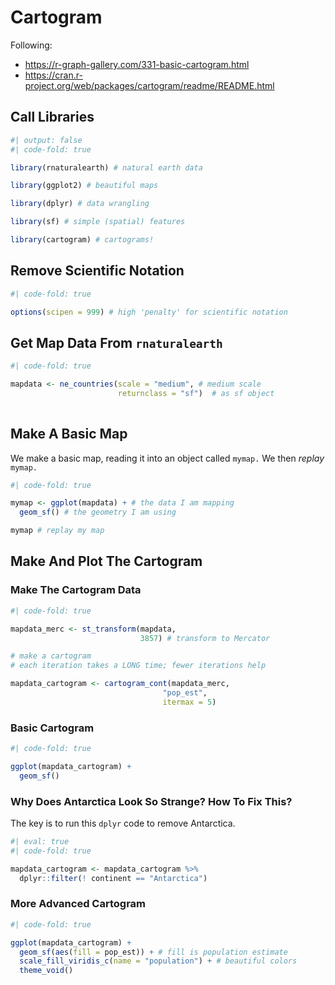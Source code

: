 # Cartogram

Following:

* [https://r-graph-gallery.com/331-basic-cartogram.html](https://r-graph-gallery.com/331-basic-cartogram.html) 
* [https://cran.r-project.org/web/packages/cartogram/readme/README.html](https://cran.r-project.org/web/packages/cartogram/readme/README.html)

## Call Libraries

```r
#| output: false
#| code-fold: true

library(rnaturalearth) # natural earth data

library(ggplot2) # beautiful maps

library(dplyr) # data wrangling

library(sf) # simple (spatial) features

library(cartogram) # cartograms!

```
## Remove Scientific Notation

```r
#| code-fold: true

options(scipen = 999) # high 'penalty' for scientific notation

```

## Get Map Data From `rnaturalearth`

```r
#| code-fold: true

mapdata <- ne_countries(scale = "medium", # medium scale
                        returnclass = "sf")  # as sf object
  
```

## Make A Basic Map

We make a basic map, reading it into an object called `mymap.` We then *replay* `mymap.`

```r
#| code-fold: true

mymap <- ggplot(mapdata) + # the data I am mapping
  geom_sf() # the geometry I am using

mymap # replay my map

```

## Make And Plot The Cartogram

### Make The Cartogram Data

```r
#| code-fold: true

mapdata_merc <- st_transform(mapdata, 
                             3857) # transform to Mercator

# make a cartogram
# each iteration takes a LONG time; fewer iterations help

mapdata_cartogram <- cartogram_cont(mapdata_merc, 
                                  "pop_est", 
                                  itermax = 5)
```

### Basic Cartogram

```r
#| code-fold: true

ggplot(mapdata_cartogram) + 
  geom_sf()

```

::: {.callout-tip}
### Why Does Antarctica Look So Strange? How To Fix This?

The key is to run this `dplyr` code to remove Antarctica.

```r
#| eval: true
#| code-fold: true

mapdata_cartogram <- mapdata_cartogram %>% 
  dplyr::filter(! continent == "Antarctica")

```
:::

### More Advanced Cartogram

```r
#| code-fold: true

ggplot(mapdata_cartogram) + 
  geom_sf(aes(fill = pop_est)) + # fill is population estimate
  scale_fill_viridis_c(name = "population") + # beautiful colors
  theme_void()

```


